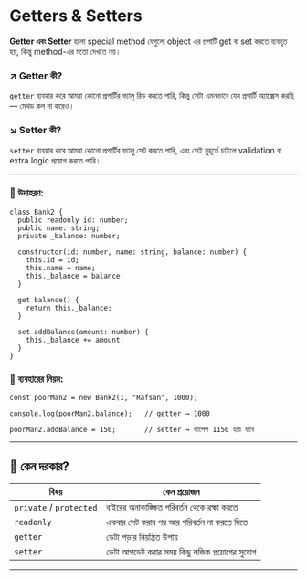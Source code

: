 #  Getters & Setters

**Getter এবং Setter** হলো special method যেগুলো object এর প্রপার্টি get বা set করতে ব্যবহৃত হয়, কিন্তু method-এর মতো দেখতে নয়।


### ↗️ Getter কী?

`getter` ব্যবহার করে আমরা কোনো প্রপার্টির ভ্যালু রিড করতে পারি, কিন্তু সেটা এমনভাবে যেন প্রপার্টি অ্যাক্সেস করছি — মেথড কল না করেও।

### ↘️ Setter কী?

`setter` ব্যবহার করে আমরা কোনো প্রপার্টির ভ্যালু সেট করতে পারি, এবং সেই মুহূর্তে চাইলে validation বা extra logic প্রয়োগ করতে পারি।

---

### 🏦 উদাহরণ:

```tsx
class Bank2 {
  public readonly id: number;
  public name: string;
  private _balance: number;

  constructor(id: number, name: string, balance: number) {
    this.id = id;
    this.name = name;
    this._balance = balance;
  }

  get balance() {
    return this._balance;
  }

  set addBalance(amount: number) {
    this._balance += amount;
  }
}
```

### 🧾 ব্যবহারের নিয়ম:

```tsx
const poorMan2 = new Bank2(1, "Rafsan", 1000);

console.log(poorMan2.balance);   // getter → 1000

poorMan2.addBalance = 150;       // setter → ব্যালেন্স 1150 হয়ে যাবে
```

---

## 📌 কেন দরকার?

| বিষয়                   | কেন প্রয়োজন                                   |
| ----------------------- | ---------------------------------------------- |
| `private` / `protected` | বাইরের অনাকাঙ্ক্ষিত পরিবর্তন থেকে রক্ষা করতে   |
| `readonly`              | একবার সেট করার পর আর পরিবর্তন না করতে দিতে     |
| `getter`                | ডেটা পড়ার নিয়ন্ত্রিত উপায়                   |
| `setter`                | ডেটা আপডেট করার সময় কিছু লজিক প্রয়োগের সুযোগ |

---

